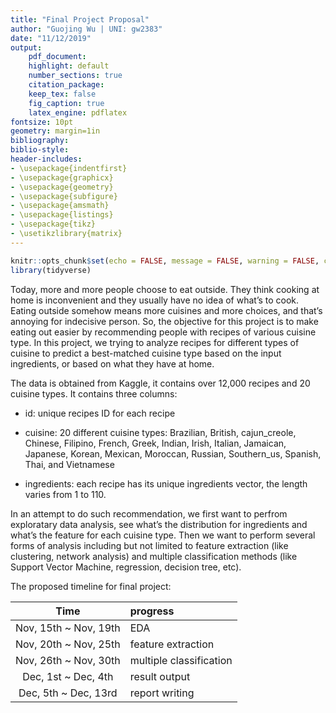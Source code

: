 ```yaml
---
title: "Final Project Proposal"
author: "Guojing Wu | UNI: gw2383"
date: "11/12/2019"
output:
    pdf_document:
    highlight: default
    number_sections: true
    citation_package:
    keep_tex: false
    fig_caption: true
    latex_engine: pdflatex
fontsize: 10pt
geometry: margin=1in
bibliography:
biblio-style:
header-includes:
- \usepackage{indentfirst}
- \usepackage{graphicx}
- \usepackage{geometry}
- \usepackage{subfigure}
- \usepackage{amsmath}
- \usepackage{listings}
- \usepackage{tikz}
- \usetikzlibrary{matrix}
---
```


```r
knitr::opts_chunk$set(echo = FALSE, message = FALSE, warning = FALSE, comment = "")
library(tidyverse)
```

Today, more and more people choose to eat outside. They think cooking at home is inconvenient and they usually have no idea of what’s to cook. Eating outside somehow means more cuisines and more choices, and that's annoying for indecisive person. So, the objective for this project is to make eating out easier by recommending people with recipes of various cuisine type. In this project, we trying to analyze recipes for different types of cuisine to predict a best-matched cuisine type based on the input ingredients, or based on what they have at home. 

The data is obtained from Kaggle, it contains over 12,000 recipes and 20 cuisine types. It contains three columns:

* id: unique recipes ID for each recipe

* cuisine: 20 different cuisine types: Brazilian, British, cajun_creole, Chinese, Filipino, French, Greek, Indian, Irish, Italian, Jamaican, Japanese, Korean, Mexican, Moroccan, Russian, Southern_us, Spanish, Thai, and Vietnamese

* ingredients: each recipe has its unique ingredients vector, the length varies from 1 to 110.

In an attempt to do such recommendation, we first want to perfrom exploratary data analysis, see what's the distribution for ingredients and what's the feature for each cuisine type. Then we want to perform several forms of analysis including but not limited to feature extraction (like clustering, network analysis) and multiple classification methods (like Support Vector Machine, regression, decision tree, etc).

The proposed timeline for final project:

|Time                  |progress                 |
|:--------------------:|:------------------------|
|Nov, 15th ~ Nov, 19th | EDA                     |
|Nov, 20th ~ Nov, 25th | feature extraction      |
|Nov, 26th ~ Nov, 30th | multiple classification |
|Dec, 1st ~ Dec, 4th   | result output           |
|Dec, 5th ~ Dec, 13rd  | report writing          |


